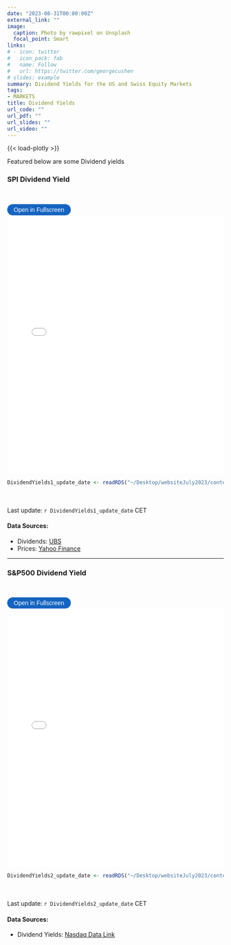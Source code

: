 ```yaml
---
date: "2023-08-31T00:00:00Z"
external_link: ""
image: 
  caption: Photo by rawpixel on Unsplash
  focal_point: Smart
links:
# - icon: twitter
#   icon_pack: fab
#   name: Follow
#   url: https://twitter.com/georgecushen
# slides: example
summary: Dividend Yields for the US and Swiss Equity Markets
tags:
- MARKETS
title: Dividend Yields
url_code: ""
url_pdf: ""
url_slides: ""
url_video: ""
---
```

{{< load-plotly >}}

Featured below are some Dividend yields

### SPI Dividend Yield
<br> 

<button onclick="toggleFullscreen('iframe1')" style="font-size: 14px; padding: 5px 15px; border: none; border-radius: 20px; background-color: #1664c0; color: white; cursor: pointer; transition: background-color 0.3s;" onmouseover="this.style.backgroundColor='#0056b3'" onmouseout="this.style.backgroundColor='#007BFF'">Open in Fullscreen</button>
<iframe id="iframe1" src="DividendYields1.html" width="100%" height="600px" frameborder="0"> </iframe>

```r
DividendYields1_update_date <- readRDS("~/Desktop/websiteJuly2023/content/project/DividendYields/DividendYields1_update_date.rds")
``` 

<br> <br> 
Last update: `r DividendYields1_update_date` CET

#### Data Sources: 
* Dividends: [UBS](https://www.ubs.com/ch/en/assetmanagement/funds/etf/ch0130595124-ubs-etf-ch-spi-mid-pd001.html#Holdings)
* Prices: [Yahoo Finance](https://finance.yahoo.com/quote/SPMCHA.SW?p=SPMCHA.SW&.tsrc=fin-srch)
  
***


### S&P500 Dividend Yield
<br> 

<button onclick="toggleFullscreen('iframe2')" style="font-size: 14px; padding: 5px 15px; border: none; border-radius: 20px; background-color: #1664c0; color: white; cursor: pointer; transition: background-color 0.3s;" onmouseover="this.style.backgroundColor='#0056b3'" onmouseout="this.style.backgroundColor='#007BFF'">Open in Fullscreen</button>
<iframe id="iframe2" src="DividendYields2.html" width="100%" height="600px" frameborder="0"> </iframe>

```r
DividendYields2_update_date <- readRDS("~/Desktop/websiteJuly2023/content/project/DividendYields/DividendYields2_update_date.rds")
``` 

<br> <br> 
Last update: `r DividendYields2_update_date` CET

#### Data Sources: 
* Dividend Yields: [Nasdaq Data Link](https://data.nasdaq.com/data/MULTPL/SP500_DIV_YIELD_MONTH-sp-500-dividend-yield-by-month)

